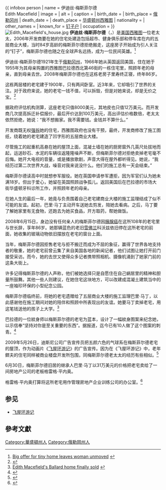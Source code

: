 {{noteTA
|1=zh-hans:飞屋环游记;zh-hant:天外奇蹟;zh-tw:天外奇蹟;zh-hk:沖天救兵;zh-mo:沖天救兵;
}}
{{ infobox person
| name        = 伊迪丝·梅斯菲尔德<br />Edith Macefield
| image       = 
| alt         = 
| caption     = 
| birth_date  = {{birth date|1921|08|21}}
| birth_place = {{USA}}[[俄勒冈州|俄勒冈州]]{{link-en|北本德|North Bend, Oregon}}
| death_date  = {{death date and age|2008|06|15|1921|08|21}}
| death_place = {{USA}}[[华盛顿州|华盛顿州]][[西雅图|西雅图]]
| nationality = 
| other_names = 
| known_for   = [[钉子户|钉子户]]
| occupation  = 
}}
[[Image:Edith_Macefield's_house.jpg|thumb]]
'''伊迪丝·梅斯菲尔德'''（'''{{lang|en|Edith Macefield}}'''，{{bd|1921年|8月21日|2008年|6月15日|catIdx=Macefield, Edith}}）是[[美国|美国]][[西雅图|西雅图]]一位老太太，2006年开发商要在她的住宅处建造包括超市、健身俱乐部和停车库在内的五层商业大楼，当时84岁高龄的梅斯菲尔德拒绝搬走，这座房子开始成为引人关注的“钉子”，梅斯菲尔德也随之在全球声名远扬，成为一位民间英雄。<ref>[http://seattletimes.nwsource.com/html/localnews/2002791343_danny08.html Big offer for tiny home leaves woman unmoved] {{webarchive|url=https://web.archive.org/web/20060221055919/http://seattletimes.nwsource.com/html/localnews/2002791343_danny08.html |date=2006-02-21 }}</ref>

伊迪丝·梅斯菲尔德1921年生于[[俄勒冈州|俄勒冈州]]，1966年她从英国返回美国，住在她于1955年为其母亲购置的西雅图巴拉德西北第46街的一栋住宅里，照顾年老的母亲，直到母亲去世。2008年梅斯菲尔德也在这栋老房子里寿终正寝，终年86岁。

这栋两层楼的老宅建于1900年，只有两间卧室。近3年来，它却吸引了世界的关注。对于政府来说，她的老宅一钱不值，可以拆毁，但是对她来说，却是无价之宝。<ref>{{Cite web |url=http://seattletimes.nwsource.com/html/dannywestneat/2008003478_danny18.html |title=Edith Macefield and her house were symbols of Old Ballard |access-date=2009-12-12 |archive-date=2012-07-17 |archive-url=https://web.archive.org/web/20120717125319/http://seattletimes.nwsource.com/html/dannywestneat/2008003478_danny18.html }}</ref>

据政府评估机构测算，这座老宅只值8000美元，其地皮也只值12万美元。而开发商几次提高拆迁补偿报价，最后开价达到100万美元，高出评估价格数倍，老太太依然拒绝，她说：“我不想搬家。我不需要钱。金钱并不算什么。”

开发商既无权[[强拆|强拆]]她的住宅，西雅图政府也没有干预，最终，开发商修改了施工图纸，绕着她的老宅建造了凹字形的五层商业大楼。

尽管施工的起重机高悬在她的屋顶上面，混凝土墙在她的厨房窗外几英尺处拔地而起，运送砂石、水泥的车辆往返隆隆噪声不断，但梅斯菲尔德对拒绝卖掉老宅毫不后悔。她开大电视的音量，或是播放歌剧，声音大得在屋外都听得见。她说，“我经历过第二次世界大战，噪音对我来说没什么。他们的施工总有一天会结束。”

梅斯菲尔德读高中时就想参军服役。她在英国申请参军遭拒，因为军官们认为她未满18岁。但出于爱心，她留在英国照顾战争孤儿。返回美国后在巴拉德的市场大街华盛顿牙科诊所工作，并照顾年老的母亲。

在她人生的最后一年，她竟与负责围着自己老宅建商业大楼的施工监理结成了似不可能的友谊。起初，巴里·马丁主动开车送她去剪发，陪她去看病。之后，马丁要了解她家里有无食物，还跑去为她买食品，开方取药，帮她做饭。

2008年6月15日，身边没有任何亲人的梅斯菲尔德因[[胰腺癌|胰腺癌]]在这所108年的老宅里与世长辞，享年86岁。她那辆蓝色的老旧[[雪佛兰|雪佛兰]]科沃兹依旧停在这所老宅的前面，她收集的玻璃动物依旧摆放在老宅的窗台上面。

当年，梅斯菲尔德因拒售老宅与拒不搬迁而成为不屈的象征，赢得了世界各地支持者的敬重，她的老宅前曾云集了来自美国各地的新闻记者，他们试图让她打开前门接受采访。而今，她的去世又使得众多记者携带照相机、摄像机涌到了她家门前的这条大街上。

许多记得梅斯菲尔德的人声称，他们被她选择只是自愿住在自己蜗居里的精神和胆量所鼓舞。其他一些人则建议，在她住宅这块地方，可以改建成混凝土建筑当中的一座袖珍环保的小型纪念公园。

梅斯菲尔德临终前，将她的老宅遗赠给了五层商业大楼的施工监理巴里·马丁，以此感谢他在施工期间对她的陪伴和照顾中所表现出的友谊。她要马丁卖掉老宅，用这笔钱送他的孩子上大学。<ref>[http://www.komonews.com/news/local/50177072.html Edith Macefield's Ballard home finally sold] {{webarchive|url=https://web.archive.org/web/20090815073827/http://www.komonews.com/news/local/50177072.html |date=2009-08-15 }}</ref>

巴拉德的一位紋身师以梅斯菲尔德的老宅为蓝本，设计了一幅紋身图案来纪念她，以示信奉“坚持对你是至关重要的东西”。据报道，迄今已有10人做了这个图案的刺青。<ref>{{Cite web |url=http://www.myballard.com/2009/03/26/edith-macefields-army-of-tattoos/ |title=Edith Macefield’s army of tattoos |access-date=2009-12-12 |archive-date=2020-11-12 |archive-url=https://web.archive.org/web/20201112012952/http://www.myballard.com/2009/03/26/edith-macefields-army-of-tattoos/ }}</ref>

2009年5月26日，迪斯尼公司广告宣传员把五颜六色的气球系在梅斯菲尔德老宅的屋顶，作为动画片《[[飞屋环游记|飞屋环游记]]》的广告宣传。因为在《飞屋环游记》中，老年鳏夫的住宅同样被商业楼盘开发所包围，同梅斯菲尔德老太太的经历有些相似。<ref>{{Cite web |url=http://blog.seattlepi.com/thebigblog/archives/169511.asp?from=blog_last3 |title=Wind sabotages ‘UP’ balloon display over Macefield home |accessdate=2009-12-12 |archive-date=2009-08-01 |archive-url=https://web.archive.org/web/20090801084200/http://blog.seattlepi.com/thebigblog/archives/169511.asp?from=blog_last3 |dead-url=no }}</ref>

6月30日，梅斯菲尔德旧居的继承人巴里·马丁以31万美元的价格把老宅卖给了一间房地产公司的老板格雷格·平内奥。

格雷格·平内奥打算将这所老宅用作管理房地产企业训练公司的办公室。<ref>{{Cite web |url=http://www.nytimes.com/2009/07/09/us/09brfs-LITTLEHOUSEH_BRF.html?_r=2&scp=3&sq=Edith%20Macefield&st=cse |title=Washington: Little House Has New Owner and Purpose |access-date=2009-12-12 |archive-date=2019-10-20 |archive-url=https://web.archive.org/web/20191020231927/https://www.nytimes.com/2009/07/09/us/09brfs-LITTLEHOUSEH_BRF.html?_r=2&scp=3&sq=Edith%20Macefield&st=cse }}</ref>

==参见==
* [[飞屋环游记|飞屋环游记]]

==參考文獻==
<div class="references-small">
<references/>
</div>

{{DEFAULTSORT:Macefield, Edith}}
[[Category:華盛頓州人|Category:華盛頓州人]]
[[Category:俄勒岡州人|Category:俄勒岡州人]]